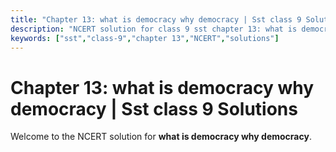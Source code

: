 ```yaml
---
title: "Chapter 13: what is democracy why democracy | Sst class 9 Solutions"
description: "NCERT solution for class 9 sst chapter 13: what is democracy why democracy."
keywords: ["sst","class-9","chapter 13","NCERT","solutions"]
---
```


# Chapter 13: what is democracy why democracy | Sst class 9 Solutions

Welcome to the NCERT solution for **what is democracy why democracy**.
